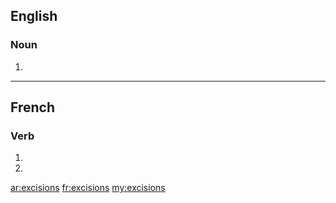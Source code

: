 ==English==

===Noun===
{{head|en|plural}}

# {{plural of|excision|lang=en|nocat=1}}

----

==French==

===Verb===
{{fr-verb-form}}

# {{conjugation of|exciser||1|p|imperf|ind|lang=fr}}
# {{conjugation of|exciser||1|p|pres|sub|lang=fr}}

[[ar:excisions]]
[[fr:excisions]]
[[my:excisions]]